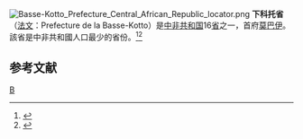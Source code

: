 [[File:Basse-Kotto_Prefecture_Central_African_Republic_locator.png|thumb]]
'''下科托省'''（[[法文|法文]]：Prefecture de la Basse-Kotto）是[[中非共和国|中非共和国]]16[[省|省]]之一，首府[[莫巴伊|莫巴伊]]。該省是中非共和國人口最少的省份。<ref>{{cite web |url=http://www.stat-centrafrique.com/Donnees/donnees%20structurelles/demographie/population%20prefecture.htm |title=Population Prefecture |publisher=stat-centrafrique.com |access-date=27 January 2012 |archive-date=2015-06-26 |archive-url=https://web.archive.org/web/20150626114213/http://www.stat-centrafrique.com/Donnees/donnees%20structurelles/demographie/population%20prefecture.htm }}</ref><ref>{{cite web |url=http://statoids.com/ucf.html |title=Central African Republic Prefectures |publisher=statoids.com |access-date=27 January 2012 |archive-date=2012-02-05 |archive-url=https://web.archive.org/web/20120205175452/http://www.statoids.com/ucf.html }}</ref>

==参考文献==
{{reflist}}

{{CentralAfricanRepublic-geo-stub}}
{{中非共和国行政区划}}

[[Category:中非共和国行政区划|B]]